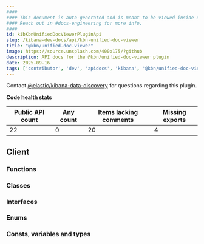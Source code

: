 ```yaml
---
####
#### This document is auto-generated and is meant to be viewed inside our experimental, new docs system.
#### Reach out in #docs-engineering for more info.
####
id: kibKbnUnifiedDocViewerPluginApi
slug: /kibana-dev-docs/api/kbn-unified-doc-viewer
title: "@kbn/unified-doc-viewer"
image: https://source.unsplash.com/400x175/?github
description: API docs for the @kbn/unified-doc-viewer plugin
date: 2025-09-16
tags: ['contributor', 'dev', 'apidocs', 'kibana', '@kbn/unified-doc-viewer']
---
```




Contact [@elastic/kibana-data-discovery](https://github.com/orgs/elastic/teams/kibana-data-discovery) for questions regarding this plugin.

**Code health stats**

| Public API count  | Any count | Items lacking comments | Missing exports |
|-------------------|-----------|------------------------|-----------------|
| 22 | 0 | 20 | 4 |

## Client

### Functions
<DocDefinitionList data={kbnUnifiedDocViewerObj.client.functions}/>

### Classes
<DocDefinitionList data={kbnUnifiedDocViewerObj.client.classes}/>

### Interfaces
<DocDefinitionList data={kbnUnifiedDocViewerObj.client.interfaces}/>

### Enums
<DocDefinitionList data={kbnUnifiedDocViewerObj.client.enums}/>

### Consts, variables and types
<DocDefinitionList data={kbnUnifiedDocViewerObj.client.misc}/>

